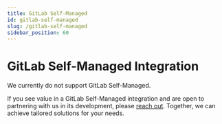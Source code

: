 ```yaml
---
title: GitLab Self-Managed
id: gitlab-self-managed
slug: /gitlab-self-managed
sidebar_position: 60
---
```


# GitLab Self-Managed Integration

We currently do not support GitLab Self-Managed.

If you see value in a GitLab Self-Managed integration and are open to partnering with us in its development, please [reach out](contact-us). Together, we can achieve tailored solutions for your needs.
